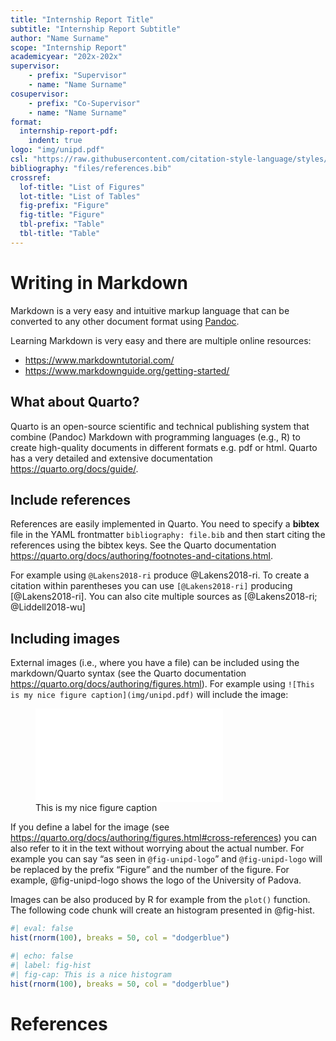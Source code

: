 ```yaml
---
title: "Internship Report Title"
subtitle: "Internship Report Subtitle"
author: "Name Surname"
scope: "Internship Report"
academicyear: "202x-202x"
supervisor:
    - prefix: "Supervisor"
    - name: "Name Surname"
cosupervisor:
    - prefix: "Co-Supervisor"
    - name: "Name Surname"
format:
  internship-report-pdf: 
    indent: true
logo: "img/unipd.pdf"
csl: "https://raw.githubusercontent.com/citation-style-language/styles/master/apa.csl"
bibliography: "files/references.bib"
crossref:
  lof-title: "List of Figures"
  lot-title: "List of Tables"
  fig-prefix: "Figure"
  fig-title: "Figure"
  tbl-prefix: "Table"
  tbl-title: "Table"
---
```


# Writing in Markdown

Markdown is a very easy and intuitive markup language that can be converted to any other document format using [Pandoc](https://pandoc.org/).

Learning Markdown is very easy and there are multiple online resources:

- [https://www.markdowntutorial.com/](https://www.markdowntutorial.com/)
- [https://www.markdownguide.org/getting-started/](https://www.markdownguide.org/getting-started/)

## What about Quarto?

Quarto is an open-source scientific and technical publishing system that combine (Pandoc) Markdown with programming languages (e.g., R) to create high-quality documents in different formats e.g. pdf or html. Quarto has a very detailed and extensive documentation [https://quarto.org/docs/guide/](https://quarto.org/docs/guide/).

## Include references

References are easily implemented in Quarto. You need to specify a **bibtex** file in the YAML frontmatter `bibliography: file.bib` and then start citing the references using the bibtex keys. See the Quarto documentation [https://quarto.org/docs/authoring/footnotes-and-citations.html](https://quarto.org/docs/authoring/footnotes-and-citations.html).

For example using `@Lakens2018-ri` produce @Lakens2018-ri. To create a citation within parentheses you can use `[@Lakens2018-ri]` producing [@Lakens2018-ri]. You can also cite multiple sources as [@Lakens2018-ri; @Liddell2018-wu]

## Including images

External images (i.e., where you have a file) can be included using the markdown/Quarto syntax (see the Quarto documentation [https://quarto.org/docs/authoring/figures.html](https://quarto.org/docs/authoring/figures.html)). For example using `![This is my nice figure caption](img/unipd.pdf)` will include the image:

![This is my nice figure caption](img/unipd.pdf){#fig-unipd-logo}

If you define a label for the image (see [https://quarto.org/docs/authoring/figures.html#cross-references](https://quarto.org/docs/authoring/figures.html#cross-references)) you can also refer to it in the text without worrying about the actual number. For example you can say "as seen in `@fig-unipd-logo`" and `@fig-unipd-logo` will be replaced by the prefix "Figure" and the number of the figure. For example, @fig-unipd-logo shows the logo of the University of Padova.

Images can be also produced by R for example from the `plot()` function. The following code chunk will create an histogram presented in @fig-hist.

```r
#| eval: false
hist(rnorm(100), breaks = 50, col = "dodgerblue")
```

```r
#| echo: false
#| label: fig-hist
#| fig-cap: This is a nice histogram
hist(rnorm(100), breaks = 50, col = "dodgerblue")
```

\newpage

# References {-}

::: {#refs}
:::